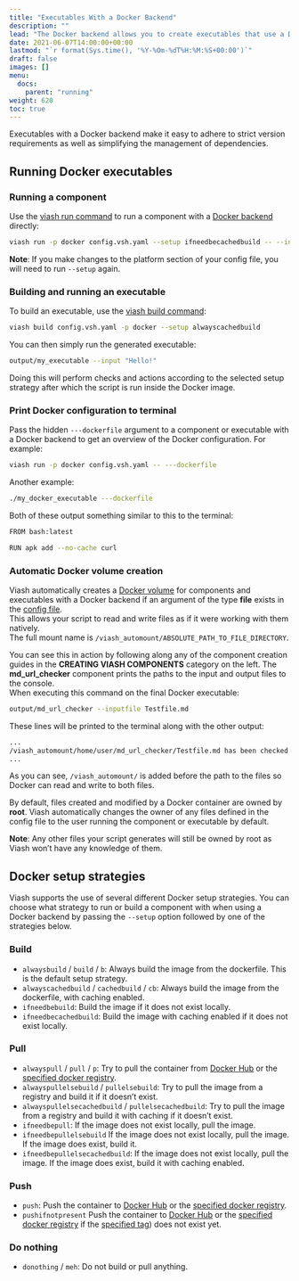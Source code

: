 ```yaml
---
title: "Executables With a Docker Backend"
description: ""
lead: "The Docker backend allows you to create executables that use a Docker container to run your script in, along with any dependencies it might need."
date: 2021-06-07T14:00:00+00:00
lastmod: "`r format(Sys.time(), '%Y-%Om-%dT%H:%M:%S+00:00')`"
draft: false
images: []
menu:
  docs:
    parent: "running"
weight: 620
toc: true
---
```


Executables with a Docker backend make it easy to adhere to strict version requirements as well as simplifying the management of dependencies. 

## Running Docker executables

### Running a component

Use the [viash run command](/docs/reference_commands/run/) to run a component with a [Docker backend](/docs/reference_config/platform-docker/) directly:

```bash
viash run -p docker config.vsh.yaml --setup ifneedbecachedbuild -- --input "Hello!"
```

**Note**: If you make changes to the platform section of your config file, you will need to run `--setup` again.  

### Building and running an executable

To build an executable, use the [viash build command](/docs/reference_commands/build/):

```bash
viash build config.vsh.yaml -p docker --setup alwayscachedbuild
```

You can then simply run the generated executable:

```bash
output/my_executable --input "Hello!"
```

Doing this will perform checks and actions according to the selected setup strategy after which the script is run inside the Docker image.  


### Print Docker configuration to terminal

Pass the hidden `---dockerfile` argument to a component or executable with a Docker backend to get an overview of the Docker configuration. For example:  

```bash
viash run -p docker config.vsh.yaml -- ---dockerfile
```

Another example:

```bash 
./my_docker_executable ---dockerfile
```

Both of these output something similar to this to the terminal:

```bash
FROM bash:latest

RUN apk add --no-cache curl
```

### Automatic Docker volume creation

Viash automatically creates a [Docker volume](https://docs.docker.com/storage/volumes/) for components and executables with a Docker backend if an argument of the type **file** exists in the [config file](/docs/reference_config/config/).  
This allows your script to read and write files as if it were working with them natively.  
The full mount name is `/viash_automount/ABSOLUTE_PATH_TO_FILE_DIRECTORY`.  
  
You can see this in action by following along any of the component creation guides in the **CREATING VIASH COMPONENTS** category on the left. The **md_url_checker** component prints the paths to the input and output files to the console.  
When executing this command on the final Docker executable:

```bash
output/md_url_checker --inputfile Testfile.md
```

These lines will be printed to the terminal along with the other output:

```bash
...
/viash_automount/home/user/md_url_checker/Testfile.md has been checked and a report named /viash_automount/home/user/md_url_checker/output.txt has been generated.
...
```

As you can see, `/viash_automount/` is added before the path to the files so Docker can read and write to both files.  
  
By default, files created and modified by a Docker container are owned by **root**. Viash automatically changes the owner of any files defined in the config file to the user running the component or executable by default. 
  
**Note**: Any other files your script generates will still be owned by root as Viash won't have any knowledge of them.

## Docker setup strategies

Viash supports the use of several different Docker setup strategies. You can choose what strategy to run or build a component with when using a Docker backend by passing the `--setup` option followed by one of the strategies below.  

### Build

* `alwaysbuild` / `build` / `b`: Always build the image from the dockerfile. This is the default setup strategy.
* `alwayscachedbuild` / `cachedbuild` / `cb`: Always build the image from the dockerfile, with caching enabled.
* `ifneedbebuild`: Build the image if it does not exist locally.
* `ifneedbecachedbuild`: Build the image with caching enabled if it does not exist locally.

### Pull

* `alwayspull` / `pull` / `p`: Try to pull the container from [Docker Hub](https://hub.docker.com) or the [specified docker registry](/docs/reference_config/platform-docker).
* `alwayspullelsebuild` / `pullelsebuild`: Try to pull the image from a registry and build it if it doesn't exist.
* `alwayspullelsecachedbuild` / `pullelsecachedbuild`: Try to pull the image from a registry and build it with caching if it doesn't exist.
* `ifneedbepull`: If the image does not exist locally, pull the image.
* `ifneedbepullelsebuild` If the image does not exist locally, pull the image. If the image does exist, build it.
* `ifneedbepullelsecachedbuild`: If the image does not exist locally, pull the image. If the image does exist, build it with caching enabled.

### Push

* `push`: Push the container to [Docker Hub](https://hub.docker.com)  or the [specified docker registry](/docs/reference_config/platform-docker).
* `pushifnotpresent` Push the container to [Docker Hub](https://hub.docker.com) or the [specified docker registry](/docs/reference_config/platform-docker) if the [specified tag](/docs/reference_config/platform-docker)) does not exist yet.

### Do nothing

* `donothing` / `meh`: Do not build or pull anything.


